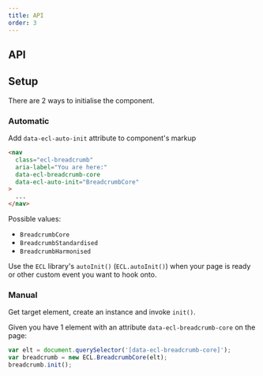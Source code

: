 ```yaml
---
title: API
order: 3
---
```



## API

<BreadcrumbJSDoc />

## Setup

There are 2 ways to initialise the component.

### Automatic

Add `data-ecl-auto-init` attribute to component's markup

```html
<nav
  class="ecl-breadcrumb"
  aria-label="You are here:"
  data-ecl-breadcrumb-core
  data-ecl-auto-init="BreadcrumbCore"
>
  ...
</nav>
```

Possible values:

- `BreadcrumbCore`
- `BreadcrumbStandardised`
- `BreadcrumbHarmonised`

Use the `ECL` library's `autoInit()` (`ECL.autoInit()`) when your page is ready or other custom event you want to hook onto.

### Manual

Get target element, create an instance and invoke `init()`.

Given you have 1 element with an attribute `data-ecl-breadcrumb-core` on the page:

```js
var elt = document.querySelector('[data-ecl-breadcrumb-core]');
var breadcrumb = new ECL.BreadcrumbCore(elt);
breadcrumb.init();
```
